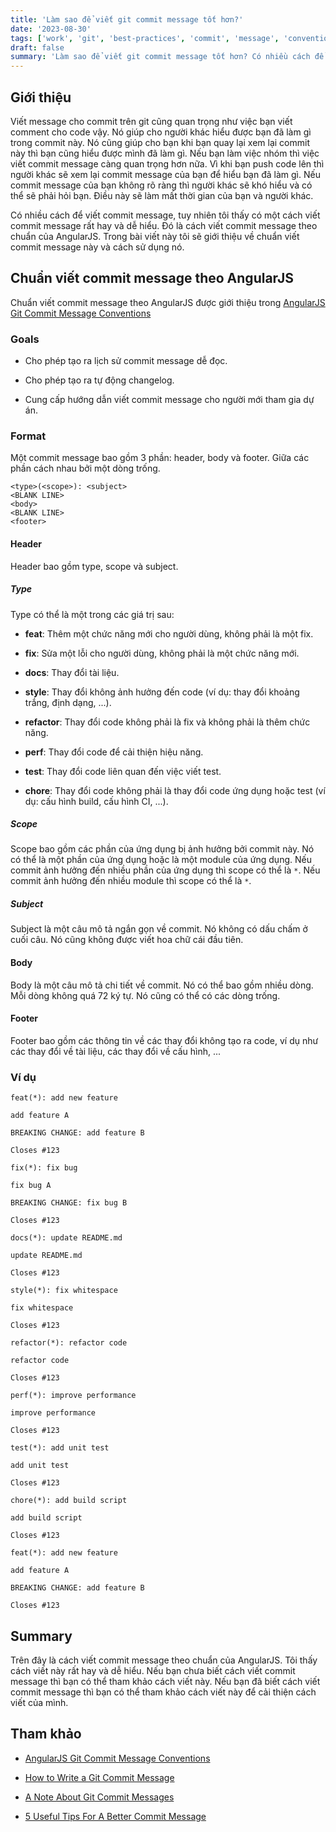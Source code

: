 ```yaml
---
title: 'Làm sao để viết git commit message tốt hơn?'
date: '2023-08-30'
tags: ['work', 'git', 'best-practices', 'commit', 'message', 'convention']
draft: false
summary: 'Làm sao để viết git commit message tốt hơn? Có nhiều cách để viết commit message, tuy nhiên tôi thấy có một cách viết commit message rất hay và dễ hiểu. Đó là cách viết commit message theo chuẩn của AngularJS. Trong bài viết này tôi sẽ giới thiệu về chuẩn viết commit message này và cách sử dụng nó.'
---
```


## Giới thiệu
Viết message cho commit trên git cũng quan trọng như việc bạn viết comment cho code vậy. Nó giúp cho người khác hiểu được bạn đã làm gì trong commit này. Nó cũng giúp cho bạn khi bạn quay lại xem lại commit này thì bạn cũng hiểu được mình đã làm gì. Nếu bạn làm việc nhóm thì việc viết commit message càng quan trọng hơn nữa. Vì khi bạn push code lên thì người khác sẽ xem lại commit message của bạn để hiểu bạn đã làm gì. Nếu commit message của bạn không rõ ràng thì người khác sẽ khó hiểu và có thể sẽ phải hỏi bạn. Điều này sẽ làm mất thời gian của bạn và người khác.

Có nhiều cách để viết commit message, tuy nhiên tôi thấy có một cách viết commit message rất hay và dễ hiểu. Đó là cách viết commit message theo chuẩn của AngularJS. Trong bài viết này tôi sẽ giới thiệu về chuẩn viết commit message này và cách sử dụng nó.

## Chuẩn viết commit message theo AngularJS

Chuẩn viết commit message theo AngularJS được giới thiệu trong [AngularJS Git Commit Message Conventions](https://gist.github.com/stephenparish/9941e89d80e2bc58a153)

### Goals

* Cho phép tạo ra lịch sử commit message dễ đọc.

* Cho phép tạo ra tự động changelog.

* Cung cấp hướng dẫn viết commit message cho người mới tham gia dự án.

### Format

Một commit message bao gồm 3 phần: header, body và footer. Giữa các phần cách nhau bởi một dòng trống.

```
<type>(<scope>): <subject>
<BLANK LINE>
<body>
<BLANK LINE>
<footer>
```

#### Header

Header bao gồm type, scope và subject.

##### Type

Type có thể là một trong các giá trị sau:

* **feat**: Thêm một chức năng mới cho người dùng, không phải là một fix.

* **fix**: Sửa một lỗi cho người dùng, không phải là một chức năng mới.

* **docs**: Thay đổi tài liệu.

* **style**: Thay đổi không ảnh hưởng đến code (ví dụ: thay đổi khoảng trắng, định dạng, ...).

* **refactor**: Thay đổi code không phải là fix và không phải là thêm chức năng.

* **perf**: Thay đổi code để cải thiện hiệu năng.

* **test**: Thay đổi code liên quan đến việc viết test.

* **chore**: Thay đổi code không phải là thay đổi code ứng dụng hoặc test (ví dụ: cấu hình build, cấu hình CI, ...).

##### Scope

Scope bao gồm các phần của ứng dụng bị ảnh hưởng bởi commit này. Nó có thể là một phần của ứng dụng hoặc là một module của ứng dụng. Nếu commit ảnh hưởng đến nhiều phần của ứng dụng thì scope có thể là `*`. Nếu commit ảnh hưởng đến nhiều module thì scope có thể là `*`.

##### Subject

Subject là một câu mô tả ngắn gọn về commit. Nó không có dấu chấm ở cuối câu. Nó cũng không được viết hoa chữ cái đầu tiên.

#### Body

Body là một câu mô tả chi tiết về commit. Nó có thể bao gồm nhiều dòng. Mỗi dòng không quá 72 ký tự. Nó cũng có thể có các dòng trống.

#### Footer

Footer bao gồm các thông tin về các thay đổi không tạo ra code, ví dụ như các thay đổi về tài liệu, các thay đổi về cấu hình, ...

### Ví dụ

```
feat(*): add new feature

add feature A

BREAKING CHANGE: add feature B

Closes #123
```


```
fix(*): fix bug

fix bug A

BREAKING CHANGE: fix bug B

Closes #123
```

```
docs(*): update README.md

update README.md

Closes #123
```


```
style(*): fix whitespace

fix whitespace

Closes #123
```


```
refactor(*): refactor code

refactor code

Closes #123
```

```
perf(*): improve performance

improve performance

Closes #123

```

```
test(*): add unit test

add unit test

Closes #123
```

```
chore(*): add build script

add build script

Closes #123
```

```
feat(*): add new feature

add feature A

BREAKING CHANGE: add feature B

Closes #123
```

## Summary

Trên đây là cách viết commit message theo chuẩn của AngularJS. Tôi thấy cách viết này rất hay và dễ hiểu. Nếu bạn chưa biết cách viết commit message thì bạn có thể tham khảo cách viết này. Nếu bạn đã biết cách viết commit message thì bạn có thể tham khảo cách viết này để cải thiện cách viết của mình.

## Tham khảo

* [AngularJS Git Commit Message Conventions](https://gist.github.com/stephenparish/9941e89d80e2bc58a153)

* [How to Write a Git Commit Message](https://chris.beams.io/posts/git-commit/)

* [A Note About Git Commit Messages](https://tbaggery.com/2008/04/19/a-note-about-git-commit-messages.html)

* [5 Useful Tips For A Better Commit Message](https://robots.thoughtbot.com/5-useful-tips-for-a-better-commit-message)


